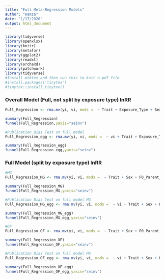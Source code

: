 ```yaml
---
title: "Full Meta-Regression Models"
author: "Hamza"
date: "1/17/2020"
output: html_document
---
```

```r
library(tidyverse)
library(openxlsx)  
library(knitr)
library(metafor)
library(ggplot2)
library(readxl)
library(orchaRd)
library(patchwork)
library(tidyverse)
#Install miktex and then run this to knit a pdf file
#install.packages('tinytex')
#tinytex::install_tinytex()
```

### Overall Model (Full, not split by exposure type) lnRR

```r
Full_Regression <- rma.mv(yi, vi, mods =  ~ Trait + Exposure_Type + Sex + F0_Parent_Exposed, random = list(~1|Paper_ID,~1|Cohort_ID,~1|ES_ID), data=Effect_Size_All_Traits, method = 'REML')

summary(Full_Regression)
funnel(Full_Regression,yaxis="seinv")

#Publication Bias Test on full model
Full_Regression_egg <- rma.mv(yi, vi, mods =  ~ vi + Trait + Exposure_Type + Sex + F0_Parent_Exposed, random = list(~1|Paper_ID,~1|Cohort_ID,~1|ES_ID), data=Effect_Size_All_Traits, method = 'REML')

summary(Full_Regression_egg)
funnel(Full_Regression_egg,yaxis="seinv")

```

### Full Model (split by exposure type) lnRR
```r
#MG
Full_Regression_MG <- rma.mv(yi, vi, mods =  ~ Trait + Sex + F0_Parent_Exposed, random = list(~1|Paper_ID,~1|Cohort_ID,~1|ES_ID), data=MG_ALL, method = 'REML')

summary(Full_Regression_MG)
funnel(Full_Regression_MG,yaxis="seinv")

#Publication Bias Test on full model MG
Full_Regression_MG_egg <- rma.mv(yi, vi, mods =  ~ vi + Trait + Sex + F0_Parent_Exposed, random = list(~1|Paper_ID,~1|Cohort_ID,~1|ES_ID), data=MG_ALL, method = 'REML')

summary(Full_Regression_MG_egg)
funnel(Full_Regression_MG_egg,yaxis="seinv")

#OF
Full_Regression_OF <- rma.mv(yi, vi, mods =  ~ Trait + Sex + F0_Parent_Exposed, random = list(~1|Paper_ID,~1|Cohort_ID,~1|ES_ID), data=OF_ALL, method = 'REML')

summary(Full_Regression_OF)
funnel(Full_Regression_OF,yaxis="seinv")

#Publication Bias Test on full model MG
Full_Regression_OF_egg <- rma.mv(yi, vi, mods =  ~ vi + Trait + Sex + F0_Parent_Exposed, random = list(~1|Paper_ID,~1|Cohort_ID,~1|ES_ID), data=OF_ALL, method = 'REML')

summary(Full_Regression_OF_egg)
funnel(Full_Regression_OF_egg,yaxis="seinv")

```





